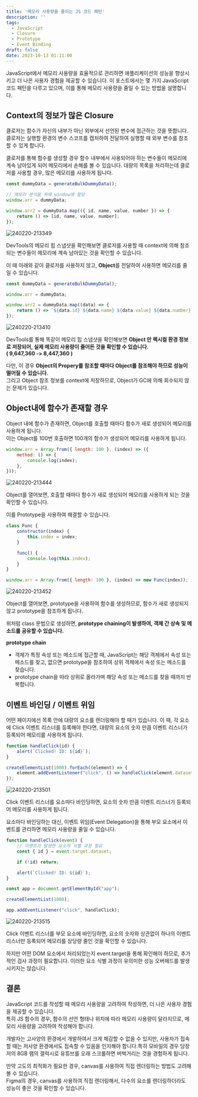 ```yaml
---
title: '메모리 사용량을 줄이는 JS 코드 패턴'
description: ''
tags:
  - JavaScript
  - Closure
  - Prototype
  - Event Binding
draft: false
date: 2023-10-13 01:11:00
---
```


JavaScript에서 메모리 사용량을 효율적으로 관리하면 애플리케이션의 성능을 향상시키고 더 나은 사용자 경험을 제공할 수 있습니다. 이 포스트에서는 몇 가지 JavaScript 코드 패턴을 다루고 있으며, 이를 통해 메모리 사용량을 줄일 수 있는 방법을 설명합니다.

## Context의 정보가 많은 Closure

클로저는 함수가 자신의 내부가 아닌 외부에서 선언된 변수에 접근하는 것을 뜻합니다. 클로저는 실행할 환경의 변수 스코프를 캡처하여 전달하여 실행할 때 외부 변수를 참조할 수 있게 합니다.

클로저를 통해 함수를 생성할 경우 함수 내부에서 사용되어야 하는 변수들이 메모리에 계속 남아있게 되어 메모리에서 손해를 볼 수 있습니다. 대량의 목록을 처리하는데 클로저를 사용할 경우, 많은 메모리를 사용하게 됩니다.

```js
const dummyData = generateBulkDummyData();

// 메모리 분석을 위에 window에 할당
window.arr = dummyData;

window.arr2 = dummyData.map(({ id, name, value, number }) => {
    return () => [id, name, value, number];
});
```

![240220-213349](/posts/js-optimization/240220-213349.png)

DevTools의 메모리 힙 스냅샷을 확인해보면 클로저를 사용할 때 context에 의해 참조되는 변수들이 메모리에 계속 남아있는 것을 확인할 수 있습니다.

이 때 아래와 같이 클로저를 사용하지 않고, **Object**를 전달하여 사용하면 메모리를 줄일 수 있습니다.

```js
const dummyData = generateBulkDummyData();

window.arr = dummyData;

window.arr2 = dummyData.map((data) => {
    return () => `${data.id} ${data.name} ${data.value} ${data.number}`;
});
```

![240220-213410](/posts/js-optimization/240220-213410.png)

DevTools를 통해 똑같이 메모리 힙 스냅샷을 확인해보면 **Object 만 렉시컬 환경 정보로 저장되어, 실제 메모리 사용량이 줄어든 것을 확인할 수 있습니다.  
( 9,647,360 -> 8,447,360 )**

다만, 이 경우 **Object의 Propery를 참조할 때마다 Object를 참조해야 하므로 성능이 떨어질 수 있습니다.**  
그리고 Object 참조 정보를 context에 저장하므로, Object가 GC에 의해 회수되지 않는 문제가 있습니다.

## Object내에 함수가 존재할 경우

Object 내에 함수가 존재하면, Object를 호출할 때마다 함수가 새로 생성되어 메모리를 사용하게 됩니다.  
이는 Object를 100번 호출하면 100개의 함수가 생성되어 메모리를 사용하게 됩니다.

```js
window.arr = Array.from({ length: 100 }, (index) => ({
    method: () => {
        console.log(index);
    },
}));
```

![240220-213444](/posts/js-optimization/240220-213444.png)

Object를 열어보면, 호출할 때마다 함수가 새로 생성되어 메모리를 사용하게 되는 것을 확인할 수 있습니다.

이를 Prototype을 사용하여 해결할 수 있습니다.

```js
class Func {
    constructor(index) {
        this.index = index;
    }

    func() {
        console.log(this.index);
    }
}

window.arr = Array.from({ length: 100 }, (index) => new Func(index));
```

![240220-213452](/posts/js-optimization/240220-213452.png)

Object를 열어보면, prototype을 사용하여 함수를 생성하므로, 함수가 새로 생성되지 않고 prototype을 참조하게 됩니다.

위처럼 class 문법으로 생성하면, **prototype chaining이 발생하여, 객체 간 상속 및 메소드를 공유할 수 있습니다.**

**prototype chain**

-   객체가 특정 속성 또는 메소드에 접근할 때, JavaScript는 해당 객체에서 속성 또는 메소드를 찾고, 없으면 prototype을 참조하여 상위 객체에서 속성 또는 메소드를 찾습니다.
-   prototype chain을 따라 상위로 올라가며 해당 속성 또는 메소드를 찾을 때까지 반복합니다.

## 이벤트 바인딩 / 이벤트 위임

어떤 페이지에선 목록 안에 대량의 요소를 렌더링해야 할 때가 있습니다. 이 때, 각 요소에 Click 이벤트 리스너를 등록해야 한다면, 대량의 요소의 숫자 만큼 이벤트 리스너가 등록되어 메모리를 사용하게 됩니다.

```js
function handleClick(id) {
    alert(`Clicked! ID: ${id}`);
}

createElementList(1000).forEach((element) => {
    element.addEventListener("click", () => handleClick(element.dataset.id));
});
```

![240220-213501](/posts/js-optimization/240220-213501.png)

Click 이벤트 리스너를 요소마다 바인딩하면, 요소의 숫자 만큼 이벤트 리스너가 등록되어 메모리를 사용하게 됩니다.

요소마다 바인딩하는 대신, 이벤트 위임(Event Delegation)을 통해 부모 요소에서 이벤트를 관리하면 메모리 사용량을 줄일 수 있습니다.

```js
function handleClick(event) {
    // 이벤트가 발생한 요소의 식별 과정 필요
    const { id } = event.target.dataset;

    if (!id) return;

    alert(`Clicked! ID: ${id}`);
}

const app = document.getElementById("app");

createElementList(1000);

app.addEventListener("click", handleClick);
```

![240220-213515](/posts/js-optimization/240220-213515.png)

Click 이벤트 리스너를 부모 요소에 바인딩하면, 요소의 숫자와 상관없이 하나의 이벤트 리스너만 등록되어 메모리를 상당량 줄인 것을 확인할 수 있습니다.

하지만 어떤 DOM 요소에서 처리되었는지 event.target을 통해 확인해야 하므로, 추가적인 검사 과정이 필요합니다. 이러한 요소 식별 과정이 유의미한 성능 오버헤드를 발생시키지는 않습니다.

## 결론

JavaScript 코드를 작성할 때 메모리 사용량을 고려하여 작성하면, 더 나은 사용자 경험을 제공할 수 있습니다.  
특히 JS 함수의 경우, 함수의 선언 형태나 위치에 따라 메모리 사용량이 달라지므로, 메모리 사용량을 고려하여 작성해야 합니다.

개발자는 고사양의 환경에서 개발하여서 크게 체감할 수 없을 수 있지만, 사용자가 접속할 때는 저사양 환경에서도 접속할 수 있음을 인지해야 합니다.특히 모바일의 경우 당장 저의 8GB 램의 갤럭시로 유튜브를 오래 스크롤하면 버벅거리는 것을 경험하게 됩니다.

만약 고도의 최적화가 필요한 경우, canvas를 사용하여 직접 렌더링하는 방법도 고려해볼 수 있습니다.  
Figma의 경우, canvas를 사용하여 직접 렌더링해서, 다수의 요소를 렌더링하더라도 성능이 좋은 것을 확인할 수 있습니다.